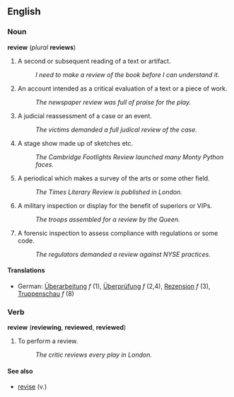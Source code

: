 ==English==
===Noun===
'''review''' (''plural'' '''reviews''')

# A second or subsequent reading of a text or artifact.
#:''I need to make a review of the book before I can understand it.''
# An account intended as a critical evaluation of a text or a piece of work.
#:''The newspaper review was full of praise for the play.''
# A judicial reassessment of a case or an event.
#:''The victims demanded a full judical review of the case.''
# A stage show made up of sketches etc.
#:''The Cambridge Footlights Review launched many Monty Python faces.''
# A periodical which makes a survey of the arts or some other field.
#:''The Times Literary Review is published in London.''
# A military inspection or display for the benefit of superiors or VIPs.
#:''The troops assembled for a review by the Queen.''
# A forensic inspection to assess compliance with regulations or some code.
#:''The regulators demanded a review against NYSE practices.''

====Translations====
*German: [[Überarbeitung]] ''f'' (1), [[Überprüfung]] ''f'' (2,4), [[Rezension]] ''f'' (3), [[Truppenschau]] ''f'' (8)

===Verb===
'''review''' ('''reviewing''', '''reviewed''', '''reviewed''')

# To perform a review.
#:''The critic reviews every play in London.''

====See also====
* [[revise]] (v.)